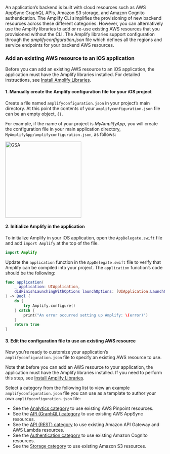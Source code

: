 An application’s backend is built with cloud resources such as AWS AppSync GraphQL APIs, Amazon S3 storage, and Amazon Cognito authentication. The Amplify CLI simplifies the provisioning of new backend resources across these different categories. However, you can alternatively use the Amplify libraries to add or re-use existing AWS resources that you provisioned without the CLI. The Amplify libraries support configuration through the _amplifyconfiguration.json_ file which defines all the regions and service endpoints for your backend AWS resources.

### Add an existing AWS resource to an iOS application

Before you can add an existing AWS resource to an iOS application, the application must have the Amplify libraries installed. For detailed instructions, see [Install Amplify Libraries](/gen1/[platform]/prev/start/project-setup/create-application/#n2-install-amplify-libraries).

#### 1. Manually create the Amplify configuration file for your iOS project

Create a file named `amplifyconfiguration.json` in your project’s main directory. At this point the contents of your `amplifyconfiguration.json` file can be an empty object, `{}`.

For example, if the name of your project is _MyAmplifyApp_, you will create the configuration file in your main application directory, `MyAmplifyApp/amplifyconfiguration.json`, as follows:

<img
  src="/images/project-setup/1_useExistingResources.png"
  alt="GSA"
  width="240"
/>

#### 2. Initialize Amplify in the application

To initialize Amplify in your iOS application, open the `AppDelegate.swift` file and add `import Amplify` at the top of the file.

```swift
import Amplify
```

Update the `application` function in the `AppDelegate.swift` file to verify that Amplify can be compiled into your project. The `application` function’s code should be the following:

```swift
func application(
    _ application: UIApplication,
    didFinishLaunchingWithOptions launchOptions: [UIApplication.LaunchOptionsKey: Any]?
) -> Bool {
    do {
        try Amplify.configure()
    } catch {
        print("An error occurred setting up Amplify: \(error)")
    }
    return true
}
```

#### 3. Edit the configuration file to use an existing AWS resource

Now you’re ready to customize your application’s `amplifyconfiguration.json` file to specify an existing AWS resource to use.

Note that before you can add an AWS resource to your application, the application must have the Amplify libraries installed. If you need to perform this step, see [Install Amplify Libraries](/gen1/[platform]/prev/start/project-setup/create-application/#n2-install-amplify-libraries).

Select a category from the following list to view an example `amplifyconfiguration.json` file you can use as a template to author your own `amplifyconfiguration.json` file:

- See the [Analytics category](/gen1/[platform]/prev/build-a-backend/more-features/analytics/existing-resources/) to use existing AWS Pinpoint resources.
- See the [API (GraphQL) category](/gen1/[platform]/prev/build-a-backend/graphqlapi/) to use existing AWS AppSync resources.
- See the [API (REST) category](/gen1/[platform]/prev/build-a-backend/restapi/existing-resources/) to use existing Amazon API Gateway and AWS Lambda resources.
- See the [Authentication category](/gen1/[platform]/prev/build-a-backend/auth/existing-resources/) to use existing Amazon Cognito resources.
- See the [Storage category](/gen1/[platform]/prev/build-a-backend/storage/existing-resources/) to use existing Amazon S3 resources.
